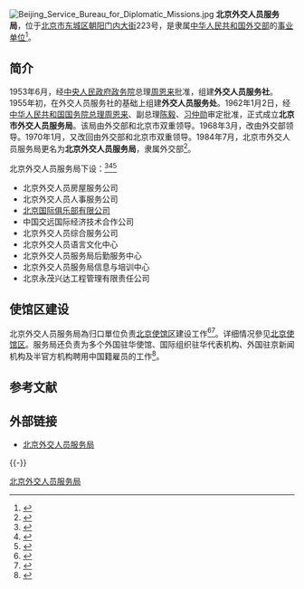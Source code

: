 [[Image:Beijing_Service_Bureau_for_Diplomatic_Missions.jpg|thumb]]
'''北京外交人员服务局'''，位于[[北京市|北京市]][[东城区_(北京市)|东城区]][[朝阳门内大街|朝阳门内大街]]223号，是隶属[[中华人民共和国外交部|中华人民共和国外交部]]的[[事业单位|事业单位]]<ref>{{cite news|title=北京外交人员服务局成立50周年庆典晚会举行|url=http://news.163.com/12/0121/13/7OA0826000014JB6.html|accessdate=2014-05-08|newspaper=网易|archive-url=https://web.archive.org/web/20170101002501/http://news.163.com/12/0121/13/7OA0826000014JB6.html|archive-date=2017-01-01|dead-url=yes}}</ref>。

==简介==
1953年6月，经[[中央人民政府政务院|中央人民政府政务院]]总理[[周恩来|周恩来]]批准，组建'''外交人员服务社'''。1955年初，在外交人员服务社的基础上组建'''外交人员服务处'''。1962年1月2日，经[[中华人民共和国国务院总理|中华人民共和国国务院总理]][[周恩来|周恩来]]、副总理[[陈毅|陈毅]]、[[习仲勋|习仲勋]]审定批准，正式成立'''北京市外交人员服务局'''。该局由外交部和北京市双重领导。1968年3月，改由外交部领导。1970年1月，又改回由外交部和北京市双重领导。1984年7月，北京市外交人员服务局更名为'''北京外交人员服务局'''，隶属外交部<ref>{{Cite web |url = http://www.bds-cn.com/html/home/fazhanlicheng/ |title = 历史沿革 |author =  |date =  |publisher = 北京外交人员服务局 |language =  |accessdate = 2016-12-31 |quote =  |archive-date = 2016-12-04 |archive-url = https://web.archive.org/web/20161204075024/http://www.bds-cn.com/html/home/fazhanlicheng/ |dead-url = no }}</ref>。

北京外交人员服务局下设：<ref>{{Cite web |url = http://www.bds-cn.com/html/home/zuzhijiegou/ |title = 组织结构 |author =  |date =  |publisher = 北京外交人员服务局 |language =  |accessdate = 2016-12-31 |quote =  |archive-date = 2016-12-04 |archive-url = https://web.archive.org/web/20161204121955/http://www.bds-cn.com/html/home/zuzhijiegou/ |dead-url = no }}</ref><ref>{{cite news|title=东外大街12号楼：外交人员服务局两三事|url=http://www.takefoto.cn/viewnews-46280.html|accessdate=2014-05-08|newspaper=北晚新视觉|archive-date=2013-09-11|archive-url=https://web.archive.org/web/20130911113516/http://www.takefoto.cn/viewnews-46280.html|dead-url=no}}</ref><ref>{{cite news|title=让友谊之光常亮常新——专访北京外交人员服务局钱洪山局长|url=http://news.xinhuanet.com/photo/2012-01/21/c_122614917.htm|accessdate=2014-05-08|newspaper=新华网|archive-date=2017-01-01|archive-url=https://web.archive.org/web/20170101002658/http://news.xinhuanet.com/photo/2012-01/21/c_122614917.htm|dead-url=no}}</ref>
*北京外交人员房屋服务公司
*北京外交人员人事服务公司
*[[北京国际俱乐部|北京国际俱乐部有限公司]]
*中国交远国际经济技术合作公司
*北京外交人员综合服务公司
*北京外交人员语言文化中心
*北京外交人员服务局后勤服务中心
*北京外交人员服务局信息与培训中心
*北京永茂兴达工程管理有限责任公司

==使馆区建设==
北京外交人员服务局為归口單位负责[[北京使馆区|北京使馆区]]建设工作<ref>{{Cite web|url =http://www.china.com.cn/info/2013-05/15/content_28830733.htm|title =北京外交人员服务局亮马桥外交办公大楼结构封顶|author =|date =2013-05-15|publisher =中国网|language =|accessdate =|quote =|deadurl =yes|archiveurl =https://web.archive.org/web/20170101095328/http://www.china.com.cn/info/2013-05/15/content_28830733.htm|archivedate =2017-01-01}}</ref><ref name=shiguan>{{Cite web  |url =http://www.bds-cn.com/html/home/shiguanjianshe/  |title =使馆区建设  |author =  |date =  |publisher =北京外交人员服务局  |language =  |accessdate =2016-12-31  |quote =  |archive-date =2016-08-21  |archive-url =https://web.archive.org/web/20160821183512/http://www.bds-cn.com/html/home/shiguanjianshe/  |dead-url =no  }}</ref>。详细情况參见[[北京使馆区|北京使馆区]]。服务局还负责为多个外国驻华使馆、国际组织驻华代表机构、外国驻京新闻机构及半官方机构聘用中国籍雇员的工作<ref>{{cite news|title=北京外交人员人事服务公司 > 关于我们 > 公司简介|url=https://www.bds-cn.com/rsgs/gywm/|publisher=北京外交人员人事服务公司|accessdate=2021-05-05|archive-date=2021-05-06|archive-url=https://web.archive.org/web/20210506205744/https://www.bds-cn.com/rsgs/gywm/|dead-url=no}}</ref>。

== 参考文献 ==
{{Reflist}}

==外部链接==
*[http://www.bds-cn.com 北京外交人员服务局]{{Wayback|url=http://www.bds-cn.com/ |date=20170213163019 }}

{{-}}
{{中华人民共和国外交部}}
[[Category:北京外交人员服务局|]]